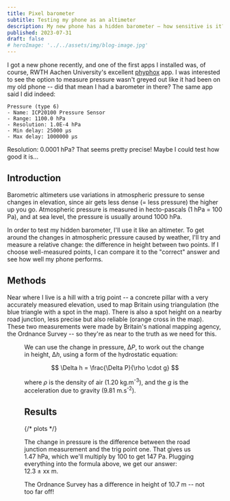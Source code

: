 ```yaml
---
title: Pixel barometer
subtitle: Testing my phone as an altimeter
description: My new phone has a hidden barometer – how sensitive is it? And can it measure my altitude?
published: 2023-07-31
draft: false
# heroImage: '../../assets/img/blog-image.jpg'
---
```



I got a new phone recently, and one of the first apps I installed was, of course, RWTH Aachen University's excellent [phyphox](https://phyphox.org) app. I was interested to see the option to measure pressure wasn't greyed out like it had been on my old phone -- did that mean I had a barometer in there? The same app said I did indeed:

```
Pressure (type 6)
- Name: ICP20100 Pressure Sensor
- Range: 1100.0 hPa
- Resolution: 1.0E-4 hPa
- Min delay: 25000 µs
- Max delay: 1000000 µs
```

Resolution: 0.0001 hPa? That seems pretty precise! Maybe I could test how good it is...

## Introduction

Barometric altimeters use variations in atmospheric pressure to sense changes in elevation, since air gets less dense (= less pressure) the higher up you go. Atmospheric pressure is measured in hecto-pascals (1 hPa = 100 Pa), and at sea level, the pressure is usually around 1000 hPa.

In order to test my hidden barometer, I'll use it like an altimeter. To get around the changes in atmospheric pressure caused by weather, I'll try and measure a relative change: the difference in height between two points. If I choose well-measured points, I can compare it to the "correct" answer and see how well my phone performs.

## Methods

Near where I live is a hill with a trig point -- a concrete pillar with a very accurately measured elevation, used to map Britain using triangulation (the blue triangle with a spot in the map). There is also a spot height on a nearby road junction, less precise but also reliable (orange cross in the map). These two measurements were made by Britain's national mapping agency, the Ordnance Survey -- so they're as near to the truth as we need for this.


<Figure src={map} alt="map of the area, with orange contours and black roads. A ridge on the right runs left to right and extends out of the image, with a lower hill to the left of it. There is a road in the north also running left to right, and a smaller road running left to right to the south of the hills, which curves around the smaller hill until it meets the larger road at a T-junction"/>


We can use the change in pressure, Δ*P*, to work out the change in height, Δ*h*, using a form of the hydrostatic equation:

$$
\Delta h = \frac{\Delta P}{\rho \cdot g}
$$

where *ρ* is the density of air (1.20 kg.m<sup>-3</sup>), and the *g* is the acceleration due to gravity (9.81 m.s<sup>-2</sup>).

## Results

{/* plots */}

The change in pressure is the difference between the road junction measurement and the trig point one. That gives us 1.47 hPa, which we'll multiply by 100 to get 147 Pa. Plugging everything into the formula above, we get our answer: 12.3 ± xx m.

The Ordnance Survey has a difference in height of 10.7 m -- not too far off! 
